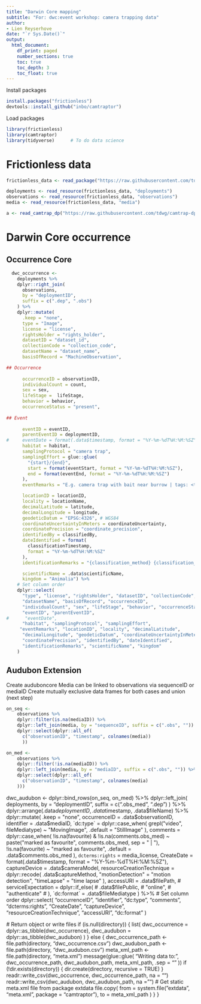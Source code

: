 ```yaml
---
title: "Darwin Core mapping"
subtitle: "For: dwc:event workshop: camera trapping data"
author:
- Lien Reyserhove
date: "`r Sys.Date()`"
output:
  html_document:
    df_print: paged
    number_sections: true
    toc: true
    toc_depth: 3
    toc_float: true
---
```


Install packages

```r
install.packages("frictionless")
devtools::install_github("inbo/camtraptor")
```

Load packages

```r
library(frictionless)
library(camtraptor)
library(tidyverse)      # To do data science
```
# Frictionless data

```r
frictionless_data <- read_package("https://raw.githubusercontent.com/tdwg/camtrap-dp/1.0/example/datapackage.json") 

deployments <- read_resource(frictionless_data, "deployments")
observations <- read_resource(frictionless_data, "observations")
media <- read_resource(frictionless_data, "media")
```

```r
a <- read_camtrap_dp("https://raw.githubusercontent.com/tdwg/camtrap-dp/1.0/example/datapackage.json")
```


# Darwin Core occurrence

## Occurrence Core

```r
  dwc_occurrence <-
    deployments %>%
    dplyr::right_join(
      observations,
      by = "deploymentID",
      suffix = c(".dep", ".obs")
    ) %>%
    dplyr::mutate(
      .keep = "none",
      type = "Image",
      license = "license",
      rightsHolder = "rights_holder",
      datasetID = "dataset_id",
      collectionCode = "collection_code",
      datasetName = "dataset_name",
      basisOfRecord = "MachineObservation",

## Occurrence
                
      occurrenceID = observationID,
      individualCount = count,
      sex = sex,
      lifeStage =  lifeStage,
      behavior = behavior,
      occurrenceStatus = "present",
      
## Event
      
      eventID = eventID,
      parentEventID = deploymentID,
#     eventDate = format(.data$timestamp, format = "%Y-%m-%dT%H:%M:%SZ"),
      habitat = habitat,
      samplingProtocol = "camera trap",
      samplingEffort = glue::glue(
        "{start}/{end}",
        start = format(eventStart, format = "%Y-%m-%dT%H:%M:%SZ"),
        end = format(eventEnd, format = "%Y-%m-%dT%H:%M:%SZ")
      ),
      eventRemarks = "E.g. camera trap with bait near burrow | tags: <t1, t2> | <comment>",

      locationID = locationID,
      locality = locationName,
      decimalLatitude = latitude,
      decimalLongitude = longitude,
      geodeticDatum = "EPSG:4326", # WGS84
      coordinateUncertaintyInMeters = coordinateUncertainty,
      coordinatePrecision = "coordinate_precision",
      identifiedBy = classifiedBy,
      dateIdentified = format(
        classificationTimestamp,
        format = "%Y-%m-%dT%H:%M:%SZ"
      ),
      identificationRemarks = "{classification_method} {classification_certainty}",

      scientificName = .data$scientificName,
      kingdom = "Animalia") %>%
    # Set column order
    dplyr::select(
      "type", "license", "rightsHolder", "datasetID", "collectionCode",
      "datasetName", "basisOfRecord", "occurrenceID",
      "individualCount", "sex", "lifeStage", "behavior", "occurrenceStatus",
      "eventID", "parentEventID",
#      "eventDate", 
      "habitat", "samplingProtocol", "samplingEffort",
     "eventRemarks", "locationID", "locality", "decimalLatitude",
      "decimalLongitude", "geodeticDatum", "coordinateUncertaintyInMeters",
      "coordinatePrecision", "identifiedBy", "dateIdentified",
      "identificationRemarks", "scientificName", "kingdom"
    )

```

## Audubon Extension

Create auduboncore
Media can be linked to observations via sequenceID or mediaID
Create mutually exclusive data frames for both cases and union (next step)

```r
on_seq <-
    observations %>%
    dplyr::filter(is.na(mediaID)) %>%
    dplyr::left_join(media, by = "sequenceID", suffix = c(".obs", "")) %>%
    dplyr::select(dplyr::all_of(
      c("observationID", "timestamp", colnames(media))
      ))
```
```r
on_med <-
    observations %>%
    dplyr::filter(!is.na(mediaID)) %>%
    dplyr::left_join(media, by = "mediaID", suffix = c(".obs", "")) %>%
    dplyr::select(dplyr::all_of(
      c("observationID", "timestamp", colnames(media)
    )))
```




  dwc_audubon <-
    dplyr::bind_rows(on_seq, on_med) %>%
    dplyr::left_join(
      deployments,
      by = "deploymentID",
      suffix = c(".obs_med", ".dep")
    ) %>%
    dplyr::arrange(.data$deploymentID, .data$timestamp, .data$fileName) %>%
    dplyr::mutate(
      .keep = "none",
      occurrenceID = .data$observationID,
      identifier = .data$mediaID,
      `dc:type` = dplyr::case_when(
        grepl("video", fileMediatype) ~ "MovingImage",
        .default = "StillImage"
      ),
      comments = dplyr::case_when(
        !is.na(favourite) & !is.na(comments.obs_med)
          ~ paste("marked as favourite", comments.obs_med, sep = " | "),
        !is.na(favourite) ~ "marked as favourite",
        .default = .data$comments.obs_med
      ),
      `dcterms:rights` = media_license,
      CreateDate = format(.data$timestamp, format = "%Y-%m-%dT%H:%M:%SZ"),
      captureDevice = .data$cameraModel,
      resourceCreationTechnique = dplyr::recode(
        .data$captureMethod,
        "motionDetection" = "motion detection",
        "timeLapse" = "time lapse"
      ),
      accessURI = .data$filePath,
      # serviceExpectation = dplyr::if_else(
      #   .data$filePublic,
      #   "online",
      #   "authenticate"
      # ),
      `dc:format` = .data$fileMediatype
    ) %>%
    # Set column order
    dplyr::select(
      "occurrenceID", "identifier", "dc:type", "comments", "dcterms:rights",
      "CreateDate", "captureDevice", "resourceCreationTechnique", "accessURI",
      "dc:format"
    )

  # Return object or write files
  if (is.null(directory)) {
    list(
      dwc_occurrence = dplyr::as_tibble(dwc_occurrence),
      dwc_audubon = dplyr::as_tibble(dwc_audubon)
    )
  } else {
    dwc_occurrence_path <- file.path(directory, "dwc_occurrence.csv")
    dwc_audubon_path <- file.path(directory, "dwc_audubon.csv")
    meta_xml_path <- file.path(directory, "meta.xml")
    message(glue::glue(
      "Writing data to:",
      dwc_occurrence_path,
      dwc_audubon_path,
      meta_xml_path,
      .sep = "\n"
    ))
    if (!dir.exists(directory)) {
      dir.create(directory, recursive = TRUE)
    }
    readr::write_csv(dwc_occurrence, dwc_occurrence_path, na = "")
    readr::write_csv(dwc_audubon, dwc_audubon_path, na = "")
    # Get static meta.xml file from package extdata
    file.copy(
      from = system.file("extdata", "meta.xml", package = "camtraptor"),
      to = meta_xml_path
    )
  }
}














